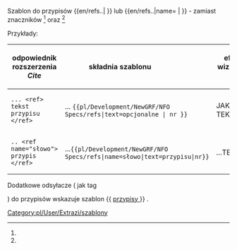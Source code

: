 <noinclude>{{pl/Development/NewGRF/inne strony|en= 
|pl=Template:pl/Development/NewGRF/NFO Specs/refs
}}</noinclude><includeonly><!--
 ~ ~ ~ ~ ~ ~ ~ ~ ~ ~ koment początek bez typów ~ ~ ~ ~ ~ ~ ~
--><!--
--><!--{{#if: {{{1|}}} --><!--
--><!-- | --><!--
 --><!--{{#if: {{{2|}}} --><!-- 'parametr grupy'
 --><!-- | --><!--
   --><!--<span id="ref-{{#expr: {{{1|}}}+{{{2|}}} }}">--><!--opcjonalny tekst--><!-- </span>--><!--
   --><!--<span title="odsyłacz do note-{{#expr: {{{1|}}}+{{{2|}}} }} na dole">--><!--
   --><!--<sup><tt>[[#note-{{#expr: {{{1|1}}}+{{{2|2}}} }}|[{{{1|}}}]]]</tt></sup></span>--><!-- 
 --><!-- | --><!-- (-2)
 --><!-- {{#if:{{{name|}}} --><!-- 
  --><!-- |--><!--
   --><!--<span id="ref-{{{name|}}}_{{{1|}}}-{{{3|}}}">--><!--opcjonalny tekst--><!-- </span>--><!--
   --><!--<span title="odsyłacz do note-{{{name|}}}-{{{1|}}} na dole">--><!--
   --><!--<sup><tt>[[#note-{{{name|name}}}-{{{1|1}}}|[{{{1|}}}]]]</tt></sup></span>--><!--
  --><!-- |--><!-- (-name)
   --><!--<span id="ref-{{{1|}}}">--><!--opcjonalny tekst--><!-- </span>--><!--
   --><!--<span title="odsyłacz do note-{{{1|}}} na dole">--><!--
   --><!--<sup><tt>[[#note-{{{1|1}}}|[{{{1|}}}]]]</tt></sup></span>--><!-- 
   --><!--}} --><!-- koniec if name
  --><!--}} --><!-- koniec if 2
--><!-- | --><!-- (-1)
--><!-- }} --><!-- koniec if 1
--><!--{{#if: {{{przypis|}}} --><!--
--><!-- | --><!--
--><!-- {{#if: {{{1|}}} --><!--
--><!-- | --><!--
--><!-- {{{text|}}} --><!--
--><!-- | --><!--
--><!-- }} --><!--
~ ~ ~ ~ ~ ~ ~ ~ ~ ~ początek  ~ ~ ~ ~ ~ ~ ~
-->{{switch: {{{1|}}} <!--
-->| = <!--
-->{{{text|}}} <!--
-->| 1 = <!--
--><span id="ref-1"><!--opcjonalny tekst--> </span><!--
--><span title="odsyłacz do note-1 na dole">--><!--
--><sup><tt>[[#note-1|[{{{1|}}}]]]</tt></sup></span><!--
-->| 2 = <1--
--><span id="ref-2"><!--opcjonalny tekst--> </span><!--
--><span title="odsyłacz do note-2 na dole">--><!--
--><sup><tt>[[#note-2|[{{{1|}}}]]]</tt></sup></span><!--
-->| 31 = <1--
--><span id="ref-3"><!--opcjonalny tekst--> </span><!--
--><span title="odsyłacz do note-3 na dole">--><!--
--><sup><tt>[[#note-3|[1]]]</tt></sup></span><!--
-->| 42 = <1--
--><span id="ref-4"><!--opcjonalny tekst--> </span><!--
--><span title="odsyłacz do note-4 na dole">--><!--
--><sup><tt>[[#note-4|[2]]]</tt></sup></span><!--
-->| 51 = <1--
--><span id="ref-5"><!--opcjonalny tekst--> </span><!--
--><span title="odsyłacz do note-5 na dole">--><!--
--><sup><tt>[[#note-5|[1]]]</tt></sup></span><!--
-->| 62 = <1--
--><span id="ref-6"><!--opcjonalny tekst--> </span><!--
--><span title="odsyłacz do note-6 na dole">--><!--
--><sup><tt>[[#note-6|[2]]]</tt></sup></span><!--
--> }} <!--
--></includeonly><noinclude>

Szablon do przypisów <nowiki>{{en/refs..| }}</nowiki> lub <nowiki>{{en/refs..|name= | }}</nowiki> - zamiast znaczników <ref> </ref> oraz <ref name=""> </ref> 


Przykłady:
{| 
!odpowiednik rozszerzenia ''Cite'' !! składnia szablonu &nbsp; &nbsp; &nbsp; &nbsp; &nbsp; &nbsp; &nbsp; &nbsp; &nbsp; !! efekt wizualny &nbsp; &nbsp;  
|-
|style=vertical-align:<!--bottom-->middle |<!--<code>--><pre>... <ref> tekst przypisu </ref></pre><!--</code>-->
|style=vertical-align:middle<!--bottom--> |... <code><nowiki>{{pl/Development/NewGRF/NFO Specs/refs|text=opcjonalne |  nr }}</nowiki></code> 
|style=vertical-align:middle<!--top--> |JAKIŚ TEKST {{pl/Development/NewGRF/NFO Specs/refs|text=PRZYPIS|1}} 
|- 
|<pre>.. <ref name="słowo"> przypis </ref></pre>||style=vertical-align:middle|...<code><nowiki>{{pl/Development/NewGRF/NFO Specs/refs|name=słowo|text=przypisu|nr}}</nowiki></code> ||style=vertical-align:middle |...TEKSTY{{pl/Development/NewGRF/NFO Specs/refs|name=słowo|text=przypis|2}}
|}

<!-- <ref name="slowo"/> #cite_note-cargotype-1 #cite_ref-cargotype_1-1 -->

Dodatkowe odsyłacze ( jak tag <references /> ) do przypisów wskazuje szablon <nowiki>{{</nowiki> [[Template:pl/Development/NewGRF/NFO Specs/przypisy| przypisy ]] <nowiki>}}</nowiki> .
 

[[Category:pl/User/Extrazi/szablony]]
</noinclude>